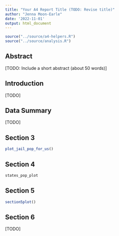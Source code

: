 ```yaml
---
title: "Your A4 Report Title (TODO: Revise title)"
author: "Jenna Moon-Earle"
date: '2022-11-01'
output: html_document
---
```


```r
source("../source/a4-helpers.R")
source("../source/analysis.R")
```

## Abstract 
[TODO: Include a short abstract (about 50 words)]

## Introduction 
[TODO]

## Data Summary 
[TODO]

## Section 3
```r
plot_jail_pop_for_us()
```

## Section 4
```r
states_pop_plot
```

## Section 5
```r
section5plot()
```

## Section 6
[TODO]
